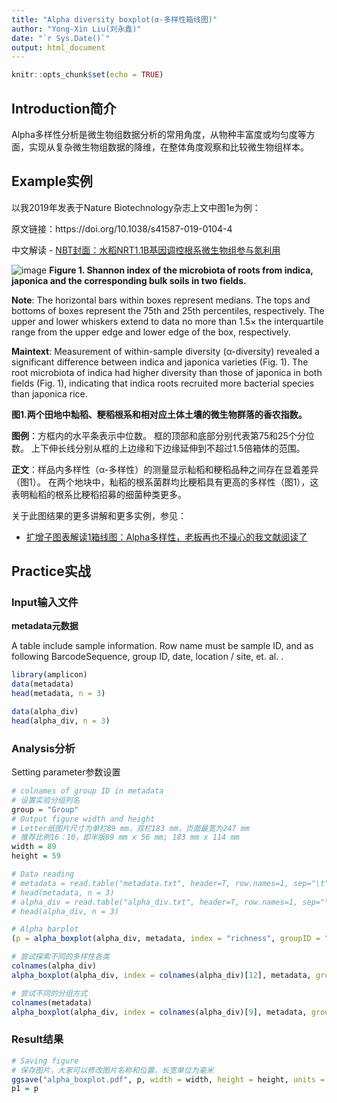 ---
title: "Alpha diversity boxplot(α-多样性箱线图)"
author: "Yong-Xin Liu(刘永鑫)"
date: "`r Sys.Date()`"
output: html_document
---

```{r setup, include=FALSE}
knitr::opts_chunk$set(echo = TRUE)
```

## Introduction简介

Alpha多样性分析是微生物组数据分析的常用角度，从物种丰富度或均匀度等方面，实现从复杂微生物组数据的降维，在整体角度观察和比较微生物组样本。

## Example实例

以我2019年发表于Nature Biotechnology杂志上文中图1e为例：

原文链接：https://doi.org/10.1038/s41587-019-0104-4

中文解读 - [NBT封面：水稻NRT1.1B基因调控根系微生物组参与氮利用](https://mp.weixin.qq.com/s/s7Q1_MeodqJ0hjwDumeiXQ)


![image](http://210.75.224.110/Note/R/amplicon/alpha_boxplot1.jpg)
**Figure 1. Shannon index of the microbiota of roots from indica, japonica and the corresponding bulk soils in two fields.**

**Note**: The horizontal bars within boxes represent medians. The tops and bottoms of boxes represent the 75th and 25th percentiles, respectively. The upper and lower whiskers extend to data no more than 1.5× the interquartile range from the upper edge and lower edge of the box, respectively.

**Maintext**: Measurement of within-sample diversity (α-diversity) revealed a significant difference between indica and japonica varieties (Fig. 1). The root microbiota of indica had higher diversity than those of japonica in both fields (Fig. 1), indicating that indica roots recruited more bacterial species than japonica rice.

**图1.两个田地中籼稻、粳稻根系和相对应土体土壤的微生物群落的香农指数。**

**图例**：方框内的水平条表示中位数。 框的顶部和底部分别代表第75和25个分位数。 上下伸长线分别从框的上边缘和下边缘延伸到不超过1.5倍箱体的范围。

**正文**：样品内多样性（α-多样性）的测量显示籼稻和粳稻品种之间存在显着差异（图1）。 在两个地块中，籼稻的根系菌群均比粳稻具有更高的多样性（图1），这表明籼稻的根系比粳稻招募的细菌种类更多。


关于此图结果的更多讲解和更多实例，参见：

- [扩增子图表解读1箱线图：Alpha多样性，老板再也不操心的我文献阅读了](https://mp.weixin.qq.com/s/CkHVLzDVosKzoxFEIUpNWw)

## Practice实战

### Input输入文件

**metadata元数据**

A table include sample information. Row name must be sample ID, and as following BarcodeSequence, group ID, date, location / site, et. al. .

```{r metadata}
library(amplicon)
data(metadata)
head(metadata, n = 3)

data(alpha_div)
head(alpha_div, n = 3)
```

### Analysis分析

Setting parameter参数设置

```{r parameter, warning=FALSE}
# colnames of group ID in metadata
# 设置实验分组列名
group = "Group"
# Output figure width and height  
# Letter纸图片尺寸为单栏89 mm，双栏183 mm，页面最宽为247 mm
# 推荐比例16：10，即半版89 mm x 56 mm; 183 mm x 114 mm
width = 89
height = 59
```


```{r alpha_boxplot, fig.show='asis', fig.width=4, fig.height=2.5, warning=FALSE}
# Data reading
# metadata = read.table("metadata.txt", header=T, row.names=1, sep="\t", comment.char="")
# head(metadata, n = 3)
# alpha_div = read.table("alpha_div.txt", header=T, row.names=1, sep="\t", comment.char="")
# head(alpha_div, n = 3)

# Alpha barplot
(p = alpha_boxplot(alpha_div, metadata, index = "richness", groupID = "Group"))

# 尝试探索不同的多样性各类
colnames(alpha_div)
alpha_boxplot(alpha_div, index = colnames(alpha_div)[12], metadata, groupID = group)

# 尝试不同的分组方式
colnames(metadata)
alpha_boxplot(alpha_div, index = colnames(alpha_div)[9], metadata, groupID = "Site")
```

### Result结果

```{r}
# Saving figure
# 保存图片，大家可以修改图片名称和位置，长宽单位为毫米
ggsave("alpha_boxplot.pdf", p, width = width, height = height, units = "mm")
p1 = p
```

